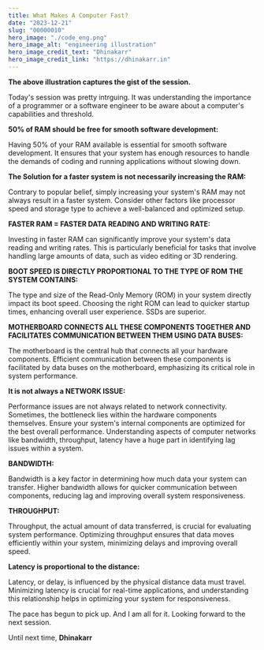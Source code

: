 ```yaml
---
title: What Makes A Computer Fast?
date: "2023-12-21"
slug: "00000010"
hero_image: "./code_eng.png"
hero_image_alt: "engineering illustration"
hero_image_credit_text: "Dhinakarr"
hero_image_credit_link: "https://dhinakarr.in"
---
```


**The above illustration captures the gist of the session.**

Today's session was pretty intrguing. It was understanding the importance of a programmer or a software engineer to be aware about a computer's capabilities and threshold.


**50% of RAM should be free for smooth software development:**

Having 50% of your RAM available is essential for smooth software development. It ensures that your system has enough resources to handle the demands of coding and running applications without slowing down.

**The Solution for a faster system is not necessarily increasing the RAM:**

Contrary to popular belief, simply increasing your system's RAM may not always result in a faster system. Consider other factors like processor speed and storage type to achieve a well-balanced and optimized setup.

**FASTER RAM = FASTER DATA READING AND WRITING RATE:**

Investing in faster RAM can significantly improve your system's data reading and writing rates. This is particularly beneficial for tasks that involve handling large amounts of data, such as video editing or 3D rendering.

**BOOT SPEED IS DIRECTLY PROPORTIONAL TO THE TYPE OF ROM THE SYSTEM CONTAINS:**

The type and size of the Read-Only Memory (ROM) in your system directly impact its boot speed. Choosing the right ROM can lead to quicker startup times, enhancing overall user experience. SSDs are superior.

**MOTHERBOARD CONNECTS ALL THESE COMPONENTS TOGETHER AND FACILITATES COMMUNICATION BETWEEN THEM USING DATA BUSES:**

The motherboard is the central hub that connects all your hardware components. Efficient communication between these components is facilitated by data buses on the motherboard, emphasizing its critical role in system performance.

**It is not always a NETWORK ISSUE:**

Performance issues are not always related to network connectivity. Sometimes, the bottleneck lies within the hardware components themselves. Ensure your system's internal components are optimized for the best overall performance.
Understanding aspects of computer networks like bandwidth, throughput, latency have a huge part in identifying lag issues within a system.

**BANDWIDTH:**

Bandwidth is a key factor in determining how much data your system can transfer. Higher bandwidth allows for quicker communication between components, reducing lag and improving overall system responsiveness.

**THROUGHPUT:**

Throughput, the actual amount of data transferred, is crucial for evaluating system performance. Optimizing throughput ensures that data moves efficiently within your system, minimizing delays and improving overall speed.

**Latency is proportional to the distance:**

Latency, or delay, is influenced by the physical distance data must travel. Minimizing latency is crucial for real-time applications, and understanding this relationship helps in optimizing your system for responsiveness.

The pace has begun to pick up. And I am all for it. Looking forward to the next session.

Until next time, **Dhinakarr**

